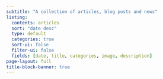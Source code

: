 ```yaml
---
subtitle: "A collection of articles, blog posts and news"
listing:
  contents: articles
  sort: "date desc"
  type: default
  categories: true
  sort-ui: false
  filter-ui: false
  fields: [date, title, categories, image, description]
page-layout: full
title-block-banner: true
---
```

